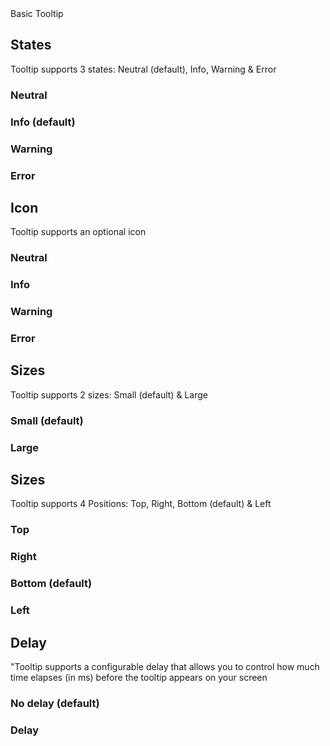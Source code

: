 
<Meta of={Tooltip} />
<Title>Components/Tooltip</Title>
<Subtitle>Basic Tooltip</Subtitle>

<Primary />
<Controls />

## States

Tooltip supports 3 states: Neutral (default), Info, Warning & Error

### Neutral

<Canvas of={Tooltip.Neutral} />

### Info (default)

<Canvas of={Tooltip.Info} />

### Warning

<Canvas of={Tooltip.Warning} />

### Error

<Canvas of={Tooltip.Error} />

## Icon

Tooltip supports an optional icon

### Neutral

<Canvas of={Tooltip.IconNeutral} />

### Info

<Canvas of={Tooltip.IconInfo} />

### Warning

<Canvas of={Tooltip.IconWarning} />

### Error

<Canvas of={Tooltip.IconError} />

## Sizes

Tooltip supports 2 sizes: Small (default) & Large

### Small (default)

<Canvas of={Tooltip.Small} />

### Large

<Canvas of={Tooltip.Large} />

## Sizes

Tooltip supports 4 Positions: Top, Right, Bottom (default) & Left

### Top

<Canvas of={Tooltip.Top} />

### Right

<Canvas of={Tooltip.Right} />

### Bottom (default)

<Canvas of={Tooltip.Bottom} />

### Left

<Canvas of={Tooltip.Left} />

## Delay

"Tooltip supports a configurable delay that allows you to control how much time elapses (in ms) before the tooltip appears on your screen

### No delay (default)

<Canvas of={Tooltip.NoDelay} />

### Delay

<Canvas of={Tooltip.Delay} />
